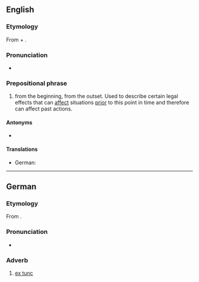 ==English==

===Etymology===
From {{etyl|la|en}} {{m|la|ex||from}} + {{m|la|tunc||then}}.

===Pronunciation===
* {{IPA|en|/ˌɛks ˈtʌŋk/}}

===Prepositional phrase===
{{en-PP}}

# {{lb|en|legal}} from the beginning, from the outset. Used to describe certain legal effects that can [[affect]] situations [[prior]] to this point in time and therefore can affect past actions.

====Antonyms====
* {{l|en|ex nunc}}

====Translations====
{{trans-top|law: from the beginning, from the outset}}
* German: {{t|de|ex tunc}}
{{trans-mid}}
{{trans-bottom}}

----

==German==

===Etymology===
From {{bor|de|la|[[ex]] [[tunc]]|lit=from then}}.

===Pronunciation===
* {{IPA|de|[ʔɛksˈtʊŋk]}}

===Adverb===
{{de-adv|head=[[ex]] [[tunc]]}}

# {{lb|de|legal}} [[#English|ex tunc]]
#: {{ant|de|ex nunc}}